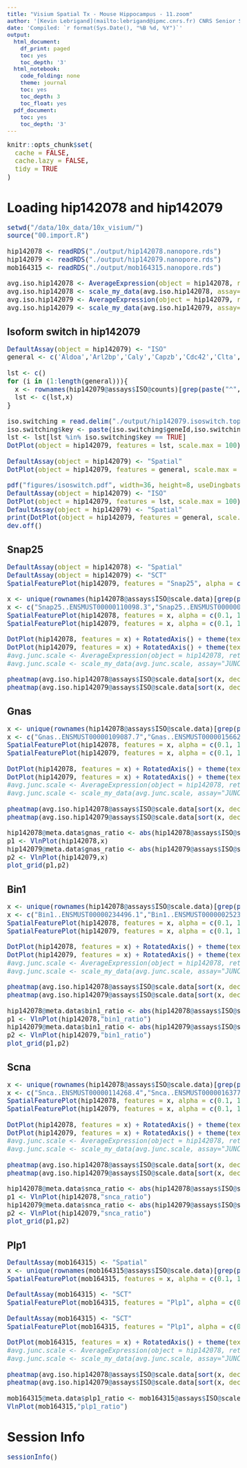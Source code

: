 ```yaml
---
title: "Visium Spatial Tx - Mouse Hippocampus - 11.zoom"
author: '[Kevin Lebrigand](mailto:lebrigand@ipmc.cnrs.fr) CNRS Senior Scientist - Computational Biology'
date: 'Compiled: `r format(Sys.Date(), "%B %d, %Y")`'
output:
  html_document:
    df_print: paged
    toc: yes
    toc_depth: '3'
  html_notebook:
    code_folding: none
    theme: journal
    toc: yes
    toc_depth: 3
    toc_float: yes
  pdf_document:
    toc: yes
    toc_depth: '3'
---
```


<style type="text/css">

body, td {
   font-size: 15px;
}
code.r{
  font-size: 15px;
}
pre {
  font-size: 15px
}
</style>

```r
knitr::opts_chunk$set(
  cache = FALSE,
  cache.lazy = FALSE,
  tidy = TRUE
)

```

# Loading hip142078 and hip142079

```r

setwd("/data/10x_data/10x_visium/")
source("00.import.R")

hip142078 <- readRDS("./output/hip142078.nanopore.rds")
hip142079 <- readRDS("./output/hip142079.nanopore.rds")
mob164315 <- readRDS("./output/mob164315.nanopore.rds")

avg.iso.hip142078 <- AverageExpression(object = hip142078, return.seurat = TRUE, assay="ISO")
avg.iso.hip142078 <- scale_my_data(avg.iso.hip142078, assay="ISO")
avg.iso.hip142079 <- AverageExpression(object = hip142079, return.seurat = TRUE, assay="ISO")
avg.iso.hip142079 <- scale_my_data(avg.iso.hip142079, assay="ISO")

```

## Isoform switch in hip142079

```r

DefaultAssay(object = hip142079) <- "ISO"
general <- c('Aldoa','Arl2bp','Caly','Capzb','Cdc42','Clta','Cltb','Cnih2','Dbndd2','Dtnbp1','Faim','Ftl1','Gnas','Kctd13','Kctd17','Ly6h','Mrpl48','Myl6','Nbdy','Nkain4','Olfm2','Rps6','Rtn4','Sept5','Sft2d1','Snap25','Vti1b')

lst <- c()
for (i in (1:length(general))){
  x <- rownames(hip142079@assays$ISO@counts)[grep(paste("^",general[i],"\\.\\.",sep=""), rownames(hip142079@assays$ISO@counts))]
  lst <- c(lst,x)
}

iso.switching = read.delim("./output/hip142079.isoswitch.top.csv", sep=",", stringsAsFactors = F)
iso.switching$key <- paste(iso.switching$geneId,iso.switching$transcriptId, sep="..")
lst <- lst[lst %in% iso.switching$key == TRUE]
DotPlot(object = hip142079, features = lst, scale.max = 100) + theme(axis.text.x = element_text(angle = 90, hjust = 1)) # RotatedAxis

DefaultAssay(object = hip142079) <- "Spatial"
DotPlot(object = hip142079, features = general, scale.max = 100, cols = c("lightgrey", "red")) + theme(axis.text.x = element_text(angle = 90, hjust = 1))

pdf("figures/isoswitch.pdf", width=36, height=8, useDingbats=FALSE)
DefaultAssay(object = hip142079) <- "ISO"
DotPlot(object = hip142079, features = lst, scale.max = 100) + theme(axis.text.x = element_text(angle = 45, hjust = 1))
DefaultAssay(object = hip142079) <- "Spatial"
print(DotPlot(object = hip142079, features = general, scale.max = 100, cols = c("lightgrey", "red")) + theme(axis.text.x = element_text(angle = 45, hjust = 1))) # 
dev.off()


```

## Snap25

```r

DefaultAssay(object = hip142078) <- "Spatial"
DefaultAssay(object = hip142079) <- "SCT"
SpatialFeaturePlot(hip142079, features = "Snap25", alpha = c(0.1, 1), pt.size.factor =2)

x <- unique(rownames(hip142078@assays$ISO@scale.data)[grep(paste("^Snap25\\.\\.",sep=""), rownames(hip142078@assays$ISO@scale.data))])
x <- c("Snap25..ENSMUST00000110098.3","Snap25..ENSMUST00000028727.10")
SpatialFeaturePlot(hip142078, features = x, alpha = c(0.1, 1), pt.size.factor =2)
SpatialFeaturePlot(hip142079, features = x, alpha = c(0.1, 1), pt.size.factor =2)

DotPlot(hip142078, features = x) + RotatedAxis() + theme(text = element_text(size = 8), axis.text=element_text(size = 8))
DotPlot(hip142079, features = x) + RotatedAxis() + theme(text = element_text(size = 8), axis.text=element_text(size = 8))
#avg.junc.scale <- AverageExpression(object = hip142078, return.seurat = TRUE, assay="JUNC")
#avg.junc.scale <- scale_my_data(avg.junc.scale, assay="JUNC")

pheatmap(avg.iso.hip142078@assays$ISO@scale.data[sort(x, decreasing=FALSE),], cluster_rows=FALSE, cluster_cols=FALSE, fontsize = 8, clustering_method = "complete", clustering_distance_rows = "manhattan")
pheatmap(avg.iso.hip142079@assays$ISO@scale.data[sort(x, decreasing=FALSE),], cluster_rows=FALSE, cluster_cols=FALSE, fontsize = 8, clustering_method = "complete", clustering_distance_rows = "manhattan")

```

## Gnas

```r

x <- unique(rownames(hip142078@assays$ISO@scale.data)[grep(paste("^Gnas\\.\\.",sep=""), rownames(hip142078@assays$ISO@scale.data))])
x <- c("Gnas..ENSMUST00000109087.7","Gnas..ENSMUST00000156623.7")
SpatialFeaturePlot(hip142078, features = x, alpha = c(0.1, 1), pt.size.factor =2)
SpatialFeaturePlot(hip142079, features = x, alpha = c(0.1, 1), pt.size.factor =2)

DotPlot(hip142078, features = x) + RotatedAxis() + theme(text = element_text(size = 8), axis.text=element_text(size = 8))
DotPlot(hip142079, features = x) + RotatedAxis() + theme(text = element_text(size = 8), axis.text=element_text(size = 8))
#avg.junc.scale <- AverageExpression(object = hip142078, return.seurat = TRUE, assay="JUNC")
#avg.junc.scale <- scale_my_data(avg.junc.scale, assay="JUNC")

pheatmap(avg.iso.hip142078@assays$ISO@scale.data[sort(x, decreasing=FALSE),], cluster_rows=FALSE, cluster_cols=FALSE, fontsize = 8, clustering_method = "complete", clustering_distance_rows = "manhattan")
pheatmap(avg.iso.hip142079@assays$ISO@scale.data[sort(x, decreasing=FALSE),], cluster_rows=FALSE, cluster_cols=FALSE, fontsize = 8, clustering_method = "complete", clustering_distance_rows = "manhattan")

hip142078@meta.data$gnas_ratio <- abs(hip142078@assays$ISO@scale.data["Gnas..ENSMUST00000109087.7",]/hip142078@assays$ISO@scale.data["Gnas..ENSMUST00000156623.7",])
p1 <- VlnPlot(hip142078,x)
hip142079@meta.data$gnas_ratio <- abs(hip142079@assays$ISO@scale.data["Gnas..ENSMUST00000109087.7",]/hip142079@assays$ISO@scale.data["Gnas..ENSMUST00000156623.7",])
p2 <- VlnPlot(hip142079,x)
plot_grid(p1,p2)

```

## Bin1

```r

x <- unique(rownames(hip142078@assays$ISO@scale.data)[grep(paste("^Bin1\\.\\.",sep=""), rownames(hip142078@assays$ISO@scale.data))])
x <- c("Bin1..ENSMUST00000234496.1","Bin1..ENSMUST00000025239.8")
SpatialFeaturePlot(hip142078, features = x, alpha = c(0.1, 1), pt.size.factor =2)
SpatialFeaturePlot(hip142079, features = x, alpha = c(0.1, 1), pt.size.factor =2)

DotPlot(hip142078, features = x) + RotatedAxis() + theme(text = element_text(size = 8), axis.text=element_text(size = 8))
DotPlot(hip142079, features = x) + RotatedAxis() + theme(text = element_text(size = 8), axis.text=element_text(size = 8))
#avg.junc.scale <- AverageExpression(object = hip142078, return.seurat = TRUE, assay="JUNC")
#avg.junc.scale <- scale_my_data(avg.junc.scale, assay="JUNC")

pheatmap(avg.iso.hip142078@assays$ISO@scale.data[sort(x, decreasing=FALSE),], cluster_rows=FALSE, cluster_cols=FALSE, fontsize = 8, clustering_method = "complete", clustering_distance_rows = "manhattan")
pheatmap(avg.iso.hip142079@assays$ISO@scale.data[sort(x, decreasing=FALSE),], cluster_rows=FALSE, cluster_cols=FALSE, fontsize = 8, clustering_method = "complete", clustering_distance_rows = "manhattan")

hip142078@meta.data$bin1_ratio <- abs(hip142078@assays$ISO@scale.data["Bin1..ENSMUST00000234496.1",]/hip142078@assays$ISO@scale.data["Bin1..ENSMUST00000025239.8",])
p1 <- VlnPlot(hip142078,"bin1_ratio")
hip142079@meta.data$bin1_ratio <- abs(hip142079@assays$ISO@scale.data["Bin1..ENSMUST00000234496.1",]/hip142079@assays$ISO@scale.data["Bin1..ENSMUST00000025239.8",])
p2 <- VlnPlot(hip142079,"bin1_ratio")
plot_grid(p1,p2)

```

## Scna

```r

x <- unique(rownames(hip142078@assays$ISO@scale.data)[grep(paste("^Snca\\.\\.",sep=""), rownames(hip142078@assays$ISO@scale.data))])
x <- c("Snca..ENSMUST00000114268.4","Snca..ENSMUST00000163779.7")
SpatialFeaturePlot(hip142078, features = x, alpha = c(0.1, 1), pt.size.factor =2)
SpatialFeaturePlot(hip142079, features = x, alpha = c(0.1, 1), pt.size.factor =2)

DotPlot(hip142078, features = x) + RotatedAxis() + theme(text = element_text(size = 8), axis.text=element_text(size = 8))
DotPlot(hip142079, features = x) + RotatedAxis() + theme(text = element_text(size = 8), axis.text=element_text(size = 8))
#avg.junc.scale <- AverageExpression(object = hip142078, return.seurat = TRUE, assay="JUNC")
#avg.junc.scale <- scale_my_data(avg.junc.scale, assay="JUNC")

pheatmap(avg.iso.hip142078@assays$ISO@scale.data[sort(x, decreasing=FALSE),], cluster_rows=FALSE, cluster_cols=FALSE, fontsize = 8, clustering_method = "complete", clustering_distance_rows = "manhattan")
pheatmap(avg.iso.hip142079@assays$ISO@scale.data[sort(x, decreasing=FALSE),], cluster_rows=FALSE, cluster_cols=FALSE, fontsize = 8, clustering_method = "complete", clustering_distance_rows = "manhattan")

hip142078@meta.data$snca_ratio <- abs(hip142078@assays$ISO@scale.data["Snca..ENSMUST00000114268.4",]/hip142078@assays$ISO@scale.data["Snca..ENSMUST00000163779.7",])
p1 <- VlnPlot(hip142078,"snca_ratio")
hip142079@meta.data$snca_ratio <- abs(hip142079@assays$ISO@scale.data["Snca..ENSMUST00000114268.4",]/hip142079@assays$ISO@scale.data["Snca..ENSMUST00000163779.7",])
p2 <- VlnPlot(hip142079,"snca_ratio")
plot_grid(p1,p2)

```

## Plp1

```r

DefaultAssay(mob164315) <- "Spatial"
x <- unique(rownames(mob164315@assays$ISO@scale.data)[grep(paste("^Plp1\\.\\.",sep=""), rownames(mob164315@assays$ISO@scale.data))])
SpatialFeaturePlot(mob164315, features = x, alpha = c(0.1, 1), pt.size.factor =2)

DefaultAssay(mob164315) <- "SCT"
SpatialFeaturePlot(mob164315, features = "Plp1", alpha = c(0.1, 1), pt.size.factor =2)

DefaultAssay(mob164315) <- "SCT"
SpatialFeaturePlot(mob164315, features = "Plp1", alpha = c(0.1, 1), pt.size.factor =2)

DotPlot(mob164315, features = x) + RotatedAxis() + theme(text = element_text(size = 8), axis.text=element_text(size = 8))
#avg.junc.scale <- AverageExpression(object = hip142078, return.seurat = TRUE, assay="JUNC")
#avg.junc.scale <- scale_my_data(avg.junc.scale, assay="JUNC")

pheatmap(avg.iso.hip142078@assays$ISO@scale.data[sort(x, decreasing=FALSE),], cluster_rows=FALSE, cluster_cols=FALSE, fontsize = 8, clustering_method = "complete", clustering_distance_rows = "manhattan")
pheatmap(avg.iso.hip142079@assays$ISO@scale.data[sort(x, decreasing=FALSE),], cluster_rows=FALSE, cluster_cols=FALSE, fontsize = 8, clustering_method = "complete", clustering_distance_rows = "manhattan")

mob164315@meta.data$plp1_ratio <- mob164315@assays$ISO@scale.data["Plp1..ENSMUST00000033800.12",]/mob164315@assays$ISO@scale.data["Plp1..ENSMUST00000113085.1",]
VlnPlot(mob164315,"plp1_ratio")


```

# Session Info

```r
sessionInfo()
```

